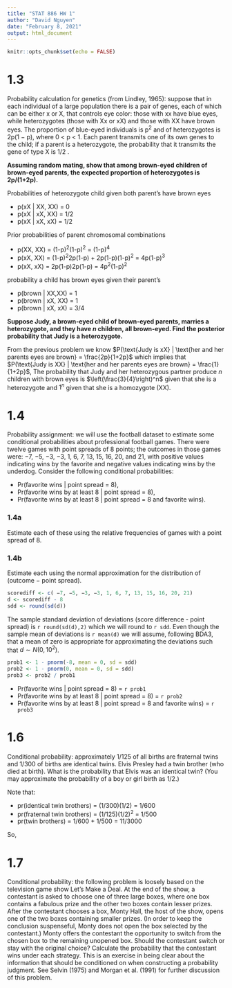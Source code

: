 ```yaml
---
title: "STAT 886 HW 1"
author: "David Nguyen"
date: "February 8, 2021"
output: html_document
---
```


```r
knitr::opts_chunk$set(echo = FALSE)
```

# 1.3

Probability calculation for genetics (from Lindley, 1965): suppose that in each individual of a large population there is a pair of genes, each of which can be either x or X, that controls eye color: those with xx have blue eyes, while heterozygotes (those with Xx or xX) and those with XX have brown eyes. 
The proportion of blue-eyed individuals is p^2^ and of heterozygotes is 2p(1 − p), where 0 < p < 1. Each parent transmits one of its own genes to the child; if a parent is a heterozygote, the probability that it transmits the gene of type X is 1/2 . 

**Assuming random mating, show that among brown-eyed children of brown-eyed parents, the expected proportion of heterozygotes is 2p/(1+2p).** 

Probabilities of heterozygote child given both parent's have brown eyes

* p(xX | XX, XX) = 0
* p(xX | xX, XX) = 1/2
* p(xX | xX, xX) = 1/2

Prior probabilities of parent chromosomal combinations

* p(XX, XX) = (1-p)^2^(1-p)^2^ = (1-p)^4^
* p(xX, XX) = (1-p)^2^2p(1-p) + 2p(1-p)(1-p)^2^  = 4p(1-p)^3^
* p(xX, xX) = 2p(1-p)2p(1-p) = 4p^2^(1-p)^2^

probability a child has brown eyes given their parent's

* p(brown | XX,XX) = 1
* p(brown | xX, XX) = 1
* p(brown | xX, xX) = 3/4

\begin{align}
p(\text{xX, child has brown eyes, parents have brown eyes}) & = \frac{p(\text{xX, parents have brown eyes})}{p(\text{child has brown eyes, parents have brown eyes})} \\
                                      & = \frac{0 \cdot (1-p)^4 + 1/2 \cdot 4p(1-p)^3 + 1/2 \cdot 4p^2(1-p)^2}{1 \cdot (1-p)^4 + 1 \cdot 4p(1-p)^3 + 3/4 \cdot 4p^2(1-p)^2} \\
                                      & = \frac{2p(1-p)^3 + 2p^2(1-p)^2}{(1-p)^4 + 4p(1-p)^3 + 3p^2(1-p)^2} \\
                                      & = \frac{2p(1-P) + 2p^2}{(1-p)^2 + 4p(1-p)+xp^2} \\
                                      & = \frac{2p - 2p^2 + 2p}{p^2 - 2p + 1 + 4p - 4p^2 + 3p^2} \\
                                      & = \frac{2p}{1+2p}
\end{align}

**Suppose Judy, a brown-eyed child of brown-eyed parents, marries a heterozygote, and they have
*n* children, all brown-eyed. Find the posterior probability that Judy is a heterozygote.**

From the previous problem we know $P(\text{Judy is xX} | \text{her and her parents eyes are brown} = \frac{2p}{1+2p}$ which implies that $P(\text{Judy is XX} | \text{her and her parents eyes are brown} = \frac{1}{1+2p}$, The probability that Judy and her heterozygous partner produce $n$ children with brown eyes is $\left(\frac{3}{4}\right)^n$ given that she is a heterozygote and $1^n$ given that she is a homozygote (XX).

\begin{align}
P(\text{Judy is xX} | \text{Judy, her parents, and n children have brown eyes}) & =
                    \frac{\frac{2p}{1+2p} \left(\frac{3}{4}\right)^n}{\frac{2p}{1+2p} \left(\frac{3}{4}\right)^n + \frac{1}{1+2p} 1^n}
\end{align}

# 1.4
Probability assignment: we will use the football dataset to estimate some conditional
probabilities about professional football games. There were twelve games with point
spreads of 8 points; the outcomes in those games were: −7, −5, −3, −3, 1, 6, 7, 13, 15,
16, 20, and 21, with positive values indicating wins by the favorite and negative values
indicating wins by the underdog. Consider the following conditional probabilities:

* Pr(favorite wins | point spread = 8),
* Pr(favorite wins by at least 8 | point spread = 8),
* Pr(favorite wins by at least 8 | point spread = 8 and favorite wins).

### 1.4a
Estimate each of these using the relative frequencies of games with a point spread of
8.

\begin{align}
Pr(\text{favorite wins | point spread = 8}) &= \frac{8}{12} \\
Pr(\text{favorite wins by at least 8 | point spread = 8}) & = \frac{5}{12} \\
Pr(\text{favorite wins by at least 8 | point spread = 8 and favorite wins}) &= \frac{5}{8}
\end{align}

### 1.4b
Estimate each using the normal approximation for the distribution of (outcome − point spread).

```r
scorediff <- c( −7, −5, −3, −3, 1, 6, 7, 13, 15, 16, 20, 21)
d <- scorediff - 8
sdd <- round(sd(d))
```

The sample standard deviation of deviations (score difference - point spread) is `r round(sd(d),2)` which we will round to `r sdd`. Even though the sample mean of deviations is `r mean(d)` we will assume, following BDA3, that a mean of zero is appropriate for approximating the deviations such that $d \sim N(0, 10^2)$.

```r
prob1 <- 1 - pnorm(-8, mean = 0, sd = sdd)
prob2 <- 1 - pnorm(0, mean = 0, sd = sdd)
prob3 <- prob2 / prob1
```

* Pr(favorite wins | point spread = 8) = `r prob1`
* Pr(favorite wins by at least 8 | point spread = 8) = `r prob2`
* Pr(favorite wins by at least 8 | point spread = 8 and favorite wins) = `r prob3`

# 1.6
Conditional probability: approximately 1/125 of all births are fraternal twins and 1/300
of births are identical twins. Elvis Presley had a twin brother (who died at birth). What
is the probability that Elvis was an identical twin? (You may approximate the probability
of a boy or girl birth as 1/2.)

Note that:

* pr(identical twin brothers) = (1/300)(1/2) = 1/600
* pr(fraternal twin brothers) = (1/125)(1/2)^2^ = 1/500
* pr(twin brothers) = 1/600 + 1/500 = 11/3000

So,

\begin{align}
pr(\text{Elvis' brother was identical}) & = \frac{pr(\text{identical twin brothers})}{pr(\text{twin brothers})} \\
                                        & = \frac{1/600}{11/3000} \\
                                        & = \frac{5}{11}
\end{align}

# 1.7
Conditional probability: the following problem is loosely based on the television game
show Let’s Make a Deal. At the end of the show, a contestant is asked to choose one of
three large boxes, where one box contains a fabulous prize and the other two boxes contain
lesser prizes. After the contestant chooses a box, Monty Hall, the host of the show,
opens one of the two boxes containing smaller prizes. (In order to keep the conclusion
suspenseful, Monty does not open the box selected by the contestant.) Monty offers the
contestant the opportunity to switch from the chosen box to the remaining unopened box.
Should the contestant switch or stay with the original choice? Calculate the probability
that the contestant wins under each strategy. This is an exercise in being clear about the
information that should be conditioned on when constructing a probability judgment.
See Selvin (1975) and Morgan et al. (1991) for further discussion of this problem.



